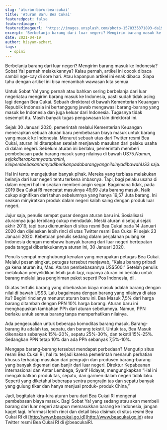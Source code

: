 ```yaml
---
slug: 'aturan-baru-bea-cukai'
title: 'Aturan Baru Bea Cukai'
featuredpost: false
featuredimage: ''
featuredimageurl: 'https://images.unsplash.com/photo-1578335371893-da19ce4ba0cc?ixid=MnwxMjA3fDB8MHxwaG90by1wYWdlfHx8fGVufDB8fHx8&ixlib=rb-1.2.1&auto=format&fit=crop&w=1050&q=80'
excerpt: 'Berbelanja barang dari luar negeri? Mengirim barang masuk ke Indonesia? Sobat Ya! pernah melakukannya? Kalau pernah, artikel ini cocok dibaca sambil nge-cay di sore hari. Atau kapanpun artikel ini enak dibaca. Siapa tahu dengan artikel ini bisa menambah wawasan kita semua.'
date: 2021-04-19
author: hisyam-azhari
tags:
  - opini
---
```


Berbelanja barang dari luar negeri? Mengirim barang masuk ke Indonesia? Sobat Ya! pernah melakukannya? Kalau pernah, artikel ini cocok dibaca sambil nge-cay di sore hari. Atau kapanpun artikel ini enak dibaca. Siapa tahu dengan artikel ini bisa menambah wawasan kita semua.

Untuk Sobat Ya! yang pernah atau bahkan sering berbelanja dari luar negeriatau mengirim barang masuk ke Indonesia, pasti sudah tidak asing lagi dengan Bea Cukai. Sebuah direktorat di bawah Kementerian Keuangan Republik Indonesia ini bertanggung jawab mengawasi barang-barang yang masuk ke Indonesia dan juga keluar dari Indonesia. Tugasnya tidak sesempit itu. Masih banyak tugas pengawasan lain direktorat ini.

Sejak 30 Januari 2020, pemerintah melalui Kementerian Keuangan menerapkan sebuah aturan baru pembebasan biaya masuk untuk barang yang
masuk ke Indonesia. Menurut sebuah utas dari Twitter resmi Bea Cukai, aturan ini diterapkan setelah menjawab masukan dari pelaku usaha di dalam negeri. Sebelum aturan ini berlaku, pemerintah memberi pembebasan pada barang masuk yang nilainya di bawah US$75. Namun, sejak diterapkannya aturan ini, kini pembebasan hanya diberikan pada barang yang nilainya di bawah US$3 saja.

Hal ini tentu mengejutkan banyak pihak. Mereka yang terbiasa melakukan belanja dari luar negeri tentu terkena imbasnya. Tapi, bagi pelaku usaha di dalam negeri hal ini seakan memberi angin segar. Bagaimana tidak, pada 2019 Bea Cukai RI mencatat masuknya 49,69 Juta barang masuk. Naik cukup signifikan dari tahun sebelumnya yang hanya 19,57 Juta barang. Ini seakan minyiratkan produk dalam negeri kalah saing dengan produk luar negeri.

Jujur saja, penulis sempat gusar dengan aturan baru ini. Sosialisasi aturannya juga terbilang cukup mendadak. Meski aturan disetujui sejak akhir 2019, tapi baru diumumkan di situs resmi Bea Cukai pada 14 Januari 2020 dan dijelaskan lebih rinci di utas Twitter resmi Bea Cukai RI sejak 23 Januari 2020. Kebetulan penulis sedang dalam perjalanan pulang ke Indonesia dengan membawa banyak barang dari luar
negeri bertepatan pada tanggal diberlakukannya aturan ini, 30 Januari 2020.

Penulis sempat menghubungi kenalan yang merupakan petugas Bea Cukai. Melalui pesan singkat, petugas tersebut menjawab, “Kalau barang pribadi ga kena aturan itu, Mas. Aturan pembebasannya US$500.” Setelah penulis melakukan penyelidikan lebih jauh lagi, rupanya aturan ini berlaku untuk barang melalui jasa pengiriman paket seperti Pos Indonesia, dll.

Di atas tertulis barang yang dibebaskan biaya masuk adalah barang dengan nilai di bawah US$3. Lalu bagaimana dengan barang yang nilainya di atas itu? Begini rincianya menurut aturan baru ini. Bea Masuk 7,5% dari harga barang ditambah dengan PPN 10% harga barang. Aturan baru ini menghapuskan tambahan PPh dari aturan sebelumnya. Namun, PPN berlaku untuk semua barang tanpa
memperhatikan nilainya.

Ada pengecualian untuk beberapa komoditas barang masuk. Barang-barang itu adalah tas, sepatu, dan barang tekstil. Untuk tas, Bea Masuk dikenakan sebanyak 15%-20%, sepatu 25%-30%, dan tekstil 15%-25%. Sedangkan PPN tetap 10% dan ada PPh sebanyak 7,5%-10%.

Mengapa barang-barang tersebut mendapat perbedaan? Mengutip situs resmi Bea Cukai RI, hal itu terjadi karena pemerintah menaruh perhatian khusus terhadap masukan dari pengrajin dan produsen barang-barang yang banyak digemari dan banjir dari luar negeri. Direktur Kepabeanan Internasional dan Antar Lembaga, Syarif Hidayat, mengungkapkan “Hal ini mengakibatkan produk tas, sepatu, dan garmen dalam negeri tidak laku. Seperti yang diketahui beberapa sentra pengrajin tas dan sepatu banyak yang gulung tikar dan hanya menjual produk- produk China,”

Jadi, begitulah kira-kira aturan baru dari Bea Cukai RI mengenai pembebasan biaya masuk. Bagi Sobat Ya! yang sedang atau akan membeli barang dari luar negeri ataupun memasukkan barang ke Indonesia, jangan kaget lagi. Informasi lebih rinci dan detail bisa disimak di situs resmi Bea Cukai RI di [http://www.beacukai.go.id](http://www.beacukai.go.id) atau Twitter resmi Bea Cukai RI di @beacukaiRI.
